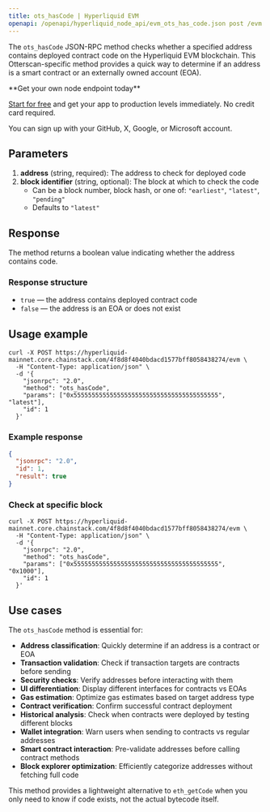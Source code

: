 ```yaml
---
title: ots_hasCode | Hyperliquid EVM
openapi: /openapi/hyperliquid_node_api/evm_ots_has_code.json post /evm
---
```


The `ots_hasCode` JSON-RPC method checks whether a specified address contains deployed contract code on the Hyperliquid EVM blockchain. This Otterscan-specific method provides a quick way to determine if an address is a smart contract or an externally owned account (EOA).

<Check>
**Get your own node endpoint today**

[Start for free](https://console.chainstack.com/) and get your app to production levels immediately. No credit card required.

You can sign up with your GitHub, X, Google, or Microsoft account.
</Check>

## Parameters

1. **address** (string, required): The address to check for deployed code
2. **block identifier** (string, optional): The block at which to check the code
   - Can be a block number, block hash, or one of: `"earliest"`, `"latest"`, `"pending"`
   - Defaults to `"latest"`

## Response

The method returns a boolean value indicating whether the address contains code.

### Response structure

- `true` — the address contains deployed contract code
- `false` — the address is an EOA or does not exist

## Usage example

```shell Shell
curl -X POST https://hyperliquid-mainnet.core.chainstack.com/4f8d8f4040bdacd1577bff8058438274/evm \
  -H "Content-Type: application/json" \
  -d '{
    "jsonrpc": "2.0",
    "method": "ots_hasCode",
    "params": ["0x5555555555555555555555555555555555555555", "latest"],
    "id": 1
  }'
```

### Example response

```json
{
  "jsonrpc": "2.0",
  "id": 1,
  "result": true
}
```

### Check at specific block

```shell Shell
curl -X POST https://hyperliquid-mainnet.core.chainstack.com/4f8d8f4040bdacd1577bff8058438274/evm \
  -H "Content-Type: application/json" \
  -d '{
    "jsonrpc": "2.0",
    "method": "ots_hasCode",
    "params": ["0x5555555555555555555555555555555555555555", "0x1000"],
    "id": 1
  }'
```

## Use cases

The `ots_hasCode` method is essential for:

* **Address classification**: Quickly determine if an address is a contract or EOA
* **Transaction validation**: Check if transaction targets are contracts before sending
* **Security checks**: Verify addresses before interacting with them
* **UI differentiation**: Display different interfaces for contracts vs EOAs
* **Gas estimation**: Optimize gas estimates based on target address type
* **Contract verification**: Confirm successful contract deployment
* **Historical analysis**: Check when contracts were deployed by testing different blocks
* **Wallet integration**: Warn users when sending to contracts vs regular addresses
* **Smart contract interaction**: Pre-validate addresses before calling contract methods
* **Block explorer optimization**: Efficiently categorize addresses without fetching full code

This method provides a lightweight alternative to `eth_getCode` when you only need to know if code exists, not the actual bytecode itself.